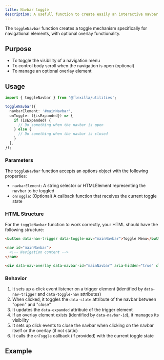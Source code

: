 ```yaml
---
title: Navbar toggle
description: A usefull function to create easily an interactive navbar
---
```


The `toggleNavbar` function creates a toggle mechanism specifically for navigational elements, with optional overlay functionality.

## Purpose

- To toggle the visibility of a navigation menu
- To control body scroll when the navigation is open (optional)
- To manage an optional overlay element


## Usage

```ts
import { toggleNavbar } from '@flexilla/utilities';

toggleNavbar({
  navbarElement: '#mainNavbar',
  onToggle: ({isExpanded}) => {
    if (isExpanded) {
      // Do something when the navbar is open
    } else {
      // Do something when the navbar is closed
    }
  },
});
```

### Parameters

The `toggleNavbar` function accepts an options object with the following properties:

- `navbarElement`: A string selector or HTMLElement representing the navbar to be toggled
- `onToggle`: (Optional) A callback function that receives the current toggle state


### HTML Structure

For the `toggleNavbar` function to work correctly, your HTML should have the following structure:

```html
<button data-nav-trigger data-toggle-nav="mainNavbar">Toggle Menu</button>

<nav id="mainNavbar">
  <!-- Navigation content -->
</nav>

<div data-nav-overlay data-navbar-id="mainNavbar" aria-hidden="true" class="navbar-overlay-class"></div>
```

### Behavior

1. It sets up a click event listener on a trigger element (identified by `data-nav-trigger` and `data-toggle-nav` attributes)
2. When clicked, it toggles the `data-state` attribute of the navbar between "open" and "close"
3. It updates the `data-expanded` attribute of the trigger element
5. If an overlay element exists (identified by `data-navbar-id`), it manages its visibility
6. It sets up click events to close the navbar when clicking on the navbar itself or the overlay (if not static)
7. It calls the `onToggle` callback (if provided) with the current toggle state


## Example